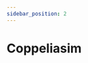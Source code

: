 ---
sidebar_position: 2
---


# Coppeliasim

<SkillList>
  <div title="Coppeliasim技能链" items={[
    { name: "Coppeliasim", progress: 20, description: "能看懂界面和一些基本组件" },
  ]} />
</SkillList>